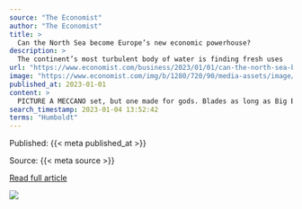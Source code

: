 ```yaml
---
source: "The Economist"
author: "The Economist"
title: >
  Can the North Sea become Europe’s new economic powerhouse?
description: >
  The continent’s most turbulent body of water is finding fresh uses
url: "https://www.economist.com/business/2023/01/01/can-the-north-sea-become-europes-new-economic-powerhouse"
image: "https://www.economist.com/img/b/1280/720/90/media-assets/image/20221231_WBP501.jpg"
published_at: 2023-01-01
content: >
  PICTURE A MECCANO set, but one made for gods. Blades as long as Big Ben is tall, rotors and tower sections the size of school buildings, shafts and generators so heavy they must be rotated every 20 m… [+16659 chars]
search_timestamp: 2023-01-04 13:52:42
terms: "Humboldt"
---
```



Published: {{< meta published_at >}}


Source: {{< meta source >}}


[Read full article]({{< meta url >}}){target='_blank'}



![](`r rmarkdown::metadata$image[1]`)
